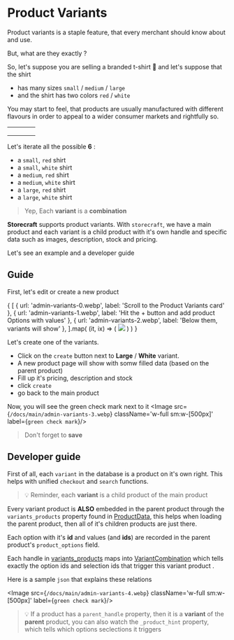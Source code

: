 # Product Variants

Product variants is a staple feature, that every merchant should know about and use.

But, what are they exactly ?

So, let's suppose you are selling a branded t-shirt 👕 and let's suppose that the shirt
- has many sizes `small` / `medium` / `large`
- and the shirt has two colors `red` / `white`

You may start to feel, that products are usually manufactured with different flavours
in order to appeal to a wider consumer markets and rightfully so.

<table className='border mx-auto mt-5'>
  <tbody className='border'>
    <tr className='border'>
      <td children='' className='border'/>
      <td children=' small ' className='border px-3'/>
      <td children=' medium ' className='border px-3'/>
      <td children=' large ' className='border px-3'/>
    </tr>
    <tr className='border' className='border'>
      <td children=' red ' className='border px-3'/>
      <td children='✅' className='border text-center'/>
      <td children='✅' className='border text-center'/>
      <td children='✅' className='border text-center'/>
    </tr>
    <tr className='border' className='border'>
      <td children=' white ' className='border px-3'/>
      <td children='✅' className='border text-center'/>
      <td children='✅' className='border text-center'/>
      <td children='✅' className='border text-center'/>
    </tr>
  </tbody>
</table>

Let's iterate all the possible **6** <Purple c='variants'/>:
- a `small`, `red` shirt 
- a `small`, `white` shirt 
- a `medium`, `red` shirt 
- a `medium`, `white` shirt 
- a `large`, `red` shirt 
- a `large`, `white` shirt 

> Yep, Each **variant** is a **combination**

**Storecraft** supports product variants.
With `storecraft`, we have a main product and each variant is a child product with it's own handle
and specific data such as images, description, stock and pricing.

Let's see an example and a developer guide

## Guide
First, let's edit or create a new product

<div className='flex flex-row flex-wrap --bg-red-400 gap-5 mt-10'>
  {
    [
      { url: 'admin-variants-0.webp', label: 'Scroll to the Product Variants card' },
      { url: 'admin-variants-1.webp', label: 'Hit the + button and add product Options with values' },
      { url: 'admin-variants-2.webp', label: 'Below them, variants will show' },
    ].map(
      (it, ix) => (
        <Image key={ix} 
               src={`/docs/main/${it.url}`} className='w-full sm:w-[500px]' 
               label={`${++ix}. ${it.label}`}/>
      )
    )
  }
</div>

Let's create one of the variants. 
- Click on the `create` button next to **Large** / **White** variant.
- A new product page will show with somw filled data (based on the parent product)
- Fill up it's pricing, description and stock
- click `create`
- go back to the main product

Now, you will see the green check mark next to it
<Image src={`/docs/main/admin-variants-3.webp`} className='w-full sm:w-[500px]' 
        label={`green check mark`}/>

> Don't forget to **save**        

## Developer guide
First of all, each `variant` in the database is a product on it's own right.
This helps with unified `checkout` and `search` functions.

> 💡 Reminder, each **variant** is a child product of the main product

Every variant product is **ALSO** embedded in the parent product through the
`variants_products` property found in [ProductData](schema/definitions#ProductData),
this helps when loading the parent product, then all of it's children products are just there.

Each option with it's **id** and values (and **ids**) are recorded in the parent product's
`product_options` field.

Each handle in [variants_products](schema/definitions#ProductData) maps into 
[VariantCombination](schema/definitions#VariantCombination) which tells exactly
the option ids and selection ids that trigger this variant product  .

Here is a sample `json` that explains these relations

<Image src={`/docs/main/admin-variants-4.webp`} className='w-full sm:w-[500px]' 
        label={`green check mark`}/>

> 💡 If a product has a `parent_handle` property, then it is a **variant** of the **parent** product, you can also watch the `_product_hint` property, which tells which options seclections it triggers
